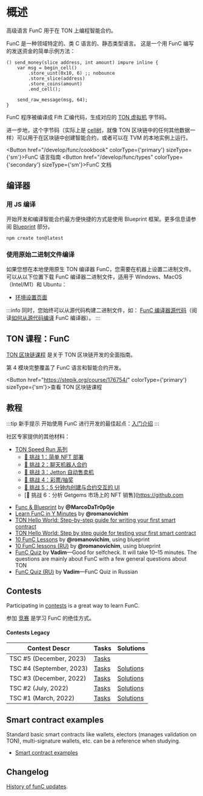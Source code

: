 
# 概述

高级语言 FunC 用于在 TON 上编程智能合约。

FunC 是一种领域特定的、类 C 语言的、静态类型语言。
这是一个用 FunC 编写的发送资金的简单示例方法：

```func
() send_money(slice address, int amount) impure inline {
    var msg = begin_cell()
        .store_uint(0x10, 6) ;; nobounce
        .store_slice(address)
        .store_coins(amount)
        .end_cell();

    send_raw_message(msg, 64);
}
```

FunC 程序被编译成 Fift 汇编代码，生成对应的 [TON 虚拟机](/learn/tvm-instructions/tvm-overview) 字节码。

进一步地，这个字节码（实际上是 [cell树](/learn/overviews/cells)，就像 TON 区块链中的任何其他数据一样）可以用于在区块链中创建智能合约，或者可以在 TVM 的本地实例上运行。

<Button href="/develop/func/cookbook" colorType={'primary'} sizeType={'sm'}>FunC 语言指南</Button>
<Button href="/develop/func/types" colorType={'secondary'} sizeType={'sm'}>FunC 文档</Button>

## 编译器

### 用 JS 编译

开始开发和编译智能合约最方便快捷的方式是使用 Blueprint 框架。更多信息请参阅 [Blueprint](/develop/smart-contracts/sdk/javascript) 部分。

```bash
npm create ton@latest
```

### 使用原始二进制文件编译

如果您想在本地使用原生 TON 编译器 FunC，您需要在机器上设置二进制文件。可以从以下位置下载 FunC 编译器二进制文件，适用于 Windows、MacOS（Intel/M1）和 Ubuntu：

- [环境设置页面](/develop/smart-contracts/environment/installation)

:::info
同时，您始终可以从源代码构建二进制文件，如：
[FunC 编译器源代码](https://github.com/ton-blockchain/ton/tree/master/crypto/func)（阅读[如何从源代码编译](/develop/howto/compile#func) FunC 编译器）。
:::

## TON 课程：FunC

[TON 区块链课程](https://stepik.org/course/176754/) 是关于 TON 区块链开发的全面指南。

第 4 模块完整覆盖了 FunC 语言和智能合约开发。

<Button href="https://stepik.org/course/176754/" colorType={'primary'} sizeType={'sm'}>查看 TON 区块链课程</Button>

## 教程

:::tip 新手提示
开始使用 FunC 进行开发的最佳起点：[入门介绍](/develop/smart-contracts/)
:::

社区专家提供的其他材料：

- [TON Speed Run 系列](https://tonspeedrun.com/)
  - [🚩 挑战 1：简单 NFT 部署](https://github.com/romanovichim/TONQuest1)
  - [🚩 挑战 2：聊天机器人合约](https://github.com/romanovichim/TONQuest2)
  - [🚩 挑战 3：Jetton 自动售卖机](https://github.com/romanovichim/TONQuest3)
  - [🚩 挑战 4：彩票/抽奖](https://github.com/romanovichim/TONQuest4)
  - [🚩 挑战 5：5 分钟内创建与合约交互的 UI](https://github.com/romanovichim/TONQuest5)
  - [🚩 挑战 6：分析 Getgems 市场上的 NFT 销售](https://github.com

<!---->

- [Func & Blueprint](https://www.youtube.com/watch?v=7omBDfSqGfA&list=PLtUBO1QNEKwtO_zSyLj-axPzc9O9rkmYa) by **@MarcoDaTr0p0je**
- [Learn FunC in Y Minutes](https://learnxinyminutes.com/docs/func/) by **@romanovichim**
- [TON Hello World: Step-by-step guide for writing your first smart contract](https://ton-community.github.io/tutorials/02-contract/)
- [TON Hello World: Step by step guide for testing your first smart contract](https://ton-community.github.io/tutorials/04-testing/)
- [10 FunC Lessons](https://github.com/romanovichim/TonFunClessons_Eng) by **@romanovichim**, using blueprint
- [10 FunC lessons (RU)](https://github.com/romanovichim/TonFunClessons_ru) by **@romanovichim**, using blueprint
- [FunC Quiz](https://t.me/toncontests/60) by **Vadim**—Good for selfcheck. It will take 10–15 minutes. The questions are mainly about FunС with a few general questions about TON
- [FunC Quiz (RU)](https://t.me/toncontests/58?comment=14888) by **Vadim**—FunC Quiz in Russian

## Contests

Participating in [contests](https://t.me/toncontests) is a great way to learn FunC.

参加 [竞赛](https://t.me/toncontests) 是学习 FunC 的绝佳方式。

#### Contests Legacy

| Contest Descr                               | Tasks                                                    | Solutions                                                              |
| ------------------------------------------- | -------------------------------------------------------- | ---------------------------------------------------------------------- |
| TSC #5 (December, 2023)  | [Tasks](https://github.com/ton-community/tsc5)           |                                                                        |
| TSC #4 (September, 2023) | [Tasks](https://github.com/ton-community/tsc4)           | [Solutions](/develop/smart-contracts/examples#ton-smart-challenge-4)   |
| TSC #3 (December, 2022)  | [Tasks](https://github.com/ton-blockchain/func-contest3) | [Solutions](https://github.com/nns2009/TON-FunC-contest-3)             |
| TSC #2 (July, 2022)      | [Tasks](https://github.com/ton-blockchain/func-contest2) | [Solutions](https://github.com/ton-blockchain/func-contest2-solutions) |
| TSC #1 (March, 2022)     | [Tasks](https://github.com/ton-blockchain/func-contest1) | [Solutions](https://github.com/ton-blockchain/func-contest1-solutions) |

## Smart contract examples

Standard basic smart contracts like wallets, electors (manages validation on TON), multi-signature wallets, etc. can be a reference when studying.

- [Smart contract examples](/develop/smart-contracts/examples)

## Changelog

[History of funC updates](/develop/func/changelog).

